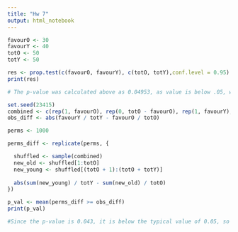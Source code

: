---
title: "Hw 7"
output: html_notebook
---


```{r}
favourO <- 30
favourY <- 40
totO <- 50
totY <- 50

res <- prop.test(c(favourO, favourY), c(totO, totY),conf.level = 0.95)
print(res)
```
```{r}
# The p-value was calculated above as 0.04953, as value is below .05, we have enough to say the null hypothesis is true.
```

```{r}
set.seed(23415) 
combined <- c(rep(1, favourO), rep(0, totO - favourO), rep(1, favourY), rep(0, totY - favourY))
obs_diff <- abs(favourY / totY - favourO / totO)
```


```{r}
perms <- 1000

perms_diff <- replicate(perms, {

  shuffled <- sample(combined)
  new_old <- shuffled[1:totO]
  new_young <- shuffled[(totO + 1):(totO + totY)]
  
  abs(sum(new_young) / totY - sum(new_old) / totO)
})

p_val <- mean(perms_diff >= obs_diff)
print(p_val)

#Since the p-value is 0.043, it is below the typical value of 0.05, so we can say the null hypothesis is true.
```

